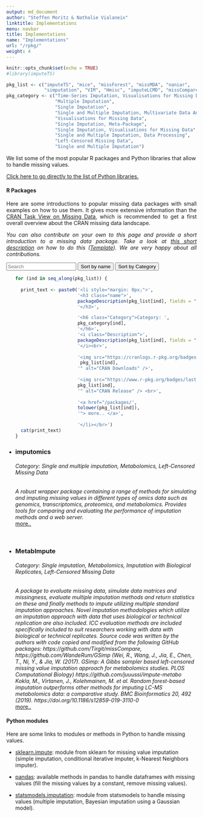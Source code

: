 ```yaml
---
output: md_document
author: "Steffen Moritz & Nathalie Vialaneix"
linktitle: Implementations
menu: navbar
title: Implementations
name: "Implementations"
url: "/rpkg/"
weight: 4
---
```


```r
knitr::opts_chunk$set(echo = TRUE)
#library(imputeTS)
```

```r
pkg_list <- c("imputeTS", "mice", "missForest", "missMDA", "naniar", 
              "simputation", "VIM", "Hmisc", "imputeLCMD", "missCompare") 
pkg_category <- c("Time-Series Imputation, Visualisations for Missing Data",
                  "Multiple Imputation",
                  "Single Imputation",
                  "Single and Multiple Imputation, Multivariate Data Analysis",
                  "Visualisations for Missing Data",
                  "Single Imputation, Meta-Package",
                  "Single Imputation, Visualisations for Missing Data",
                  "Single and Multiple Imputation, Data Processing",
                  "Left-Censored Missing Data",
                  "Single and Multiple Imputation")


```


We list some of the most popular R packages and Python libraries that allow to handle missing values.

<a href="#python_libraries">Click here to go directly to the list of Python libraries.</a>

#### R Packages

<p align="justify">Here are some introductions to popular missing data packages with small examples on how to use them. It gives more extensive information than the  <a href="https://CRAN.R-project.org/view=MissingData" target="_blank">CRAN Task View on Missing Data</a>, which is recommended to get a first overall overview about the CRAN missing data landscape.</p>

<p align="justify"><i>You can also contribute on your own to this page and provide a short introduction to a missing data package. Take a look at <a href="/packages/rpkg-listitem-template.md" target="_blank">this short description</a> on how to do this (<a href="/packages/rpkg-template.md" target="_blank">Template</a>). We are very happy about all contributions.</i></p>

<div id="users">
  <input class="search" placeholder="Search" />
  <button class="sort" data-sort="name">
    Sort by name
  </button>
  <button class="sort" data-sort="Category">
    Sort by Category
  </button>

<p>
  <ul class="list">
```r
for (ind in seq_along(pkg_list)) {
    
  print_text <- paste0('<li style="margin: 0px;">',
                       '<h3 class="name">',
                       packageDescription(pkg_list[ind], fields = "Package"),
                       '</h3>',

                       '<h6 class="Category">Category: ',
                       pkg_category[ind],
                       '</h6>',
                       '<i class="Description">',
                       packageDescription(pkg_list[ind], fields = "Description"),
                       '</i><br>',
                       
                       '<img src="https://cranlogs.r-pkg.org/badges/',
                        pkg_list[ind],
                       '" alt="CRAN Downloads" />',
                       
                       '<img src="https://www.r-pkg.org/badges/last-release/',
                       pkg_list[ind],
                       '" alt="CRAN Release" /> <br>',
                       
                       '<a href="/packages/',
                       tolower(pkg_list[ind]), 
                       '"> more.. </a>',
                       
                       '</li></br>')
  cat(print_text)
}


```

<li style="margin: 0px;">
  <h3 class="name">imputomics</h3>
  <h6 class="Category">Category: Single and multiple imputation, Metabolomics, Left-Censored Missing Data</h6> 
  <i class="Description">A robust wrapper package containing a range of methods for simulating and imputing missing values in different types of omics data such as genomics, transcriptomics, proteomics, and metabolomics. Provides tools for comparing and evaluating the performance of imputation methods and a web server.</i> <br> 
  <a href="/packages/imputomics"> more.. </a> 
</li> </br>


<li style="margin: 0px;">
  <h3 class="name">MetabImpute</h3>
  <h6 class="Category">Category: Single imputation, Metabolomics, Imputation with Biological Replicates, Left-Censored Missing Data</h6> 
  <i class="Description">A package to evaluate missing data, simulate data matrices and missingness, evaluate multiple imputation methods and return statistics on these and finally methods to impute utilizing multiple standard imputation approaches. Novel imputation methodologies which utilize an imputation approach with data that uses biological or technical replication are also included. ICC evaluation methods are included specifically included to suit researchers working with data with biological or technical replicates. Source code was written by the authors with code copied and modified from the following GitHub packages: https://github.com/Tirgit/missCompare, https://github.com/WandeRum/GSimp (Wei, R., Wang, J., Jia, E., Chen, T., Ni, Y., & Jia, W. (2017). GSimp: A Gibbs sampler based left-censored missing value imputation approach for metabolomics studies. PLOS Computational Biology) https://github.com/juuussi/impute-metabo Kokla, M., Virtanen, J., Kolehmainen, M. et al. Random forest-based imputation outperforms other methods for imputing LC-MS metabolomics data: a comparative study. BMC Bioinformatics 20, 492 (2019). https://doi.org/10.1186/s12859-019-3110-0</i> <br> 
  <a href="/packages/metabimpute"> more.. </a> 
</li> 

  </ul>
</p>
</div>

<script src="//cdnjs.cloudflare.com/ajax/libs/list.js/1.5.0/list.min.js"></script>
<script> var options = {
  valueNames: [ 'name', 'Category', 'Description' ]
};

var userList = new List('users', options);
</script>


#### Python modules {#python_libraries}


<p align="justify">Here are some links to modules or methods in Python to handle missing values.


* [sklearn.impute](https://scikit-learn.org/stable/modules/classes.html#module-sklearn.impute): module from sklearn for missing value imputation (simple imputation, conditional iterative imputer, k-Nearest Neighbors imputer).

* [pandas](https://pandas.pydata.org/pandas-docs/stable/user_guide/missing_data.html): available methods in pandas to handle dataframes with missing values (fill the missing values by a constant, remove missing values).

* [statsmodels.imputation](https://www.statsmodels.org/stable/imputation.html): module from statsmodels to handle missing values (multiple imputation, Bayesian imputation using a Gaussian model).

</p>

